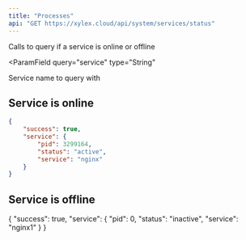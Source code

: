 ```yaml
---
title: "Processes"
api: "GET https://xylex.cloud/api/system/services/status"
---
```


<Card title="Endpoint Description" icon="info" horizontal>
Calls to query if a service is online or offline
</Card>

<ParamField
  query="service"
  type="String"
>
  Service name to query with
</ParamField>


## Service is online
```json
{
    "success": true,
    "service": {
        "pid": 3299164,
        "status": "active",
        "service": "nginx"
    }
}
```
## Service is offline
{
    "success": true,
    "service": {
        "pid": 0,
        "status": "inactive",
        "service": "nginx1"
    }
}